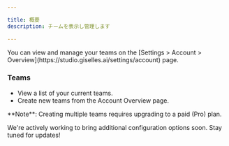 ```yaml
---

title: 概要  
description: チームを表示し管理します  

---
```


<Info>  
You can view and manage your teams on the [Settings > Account > Overview](https://studio.giselles.ai/settings/account) page.  
</Info>  

### Teams  

- View a list of your current teams.
- Create new teams from the Account Overview page.

<Note>
**Note**: Creating multiple teams requires upgrading to a paid (Pro) plan.
</Note>  

We're actively working to bring additional configuration options soon. Stay tuned for updates!